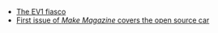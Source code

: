 *[[The EV1 fiasco]]
*[http://make.oreilly.com/01/car/ First issue of ''Make Magazine'' covers the open source car]